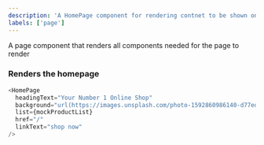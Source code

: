 ```yaml
---
description: 'A HomePage component for rendering contnet to be shown on the home page'
labels: ['page']
---
```



A page component that renders all components needed for the page to render

### Renders the homepage

```js live
<HomePage
  headingText="Your Number 1 Online Shop"
  background="url(https://images.unsplash.com/photo-1592860986140-d77ede8b7116?ixid=MnwxMjA3fDB8MHxwaG90by1wYWdlfHx8fGVufDB8fHx8&ixlib=rb-1.2.1&auto=format&fit=crop&w=2100&q=80) no-repeat center center scroll"
  list={mockProductList}
  href="/"
  linkText="shop now"
/>
```
